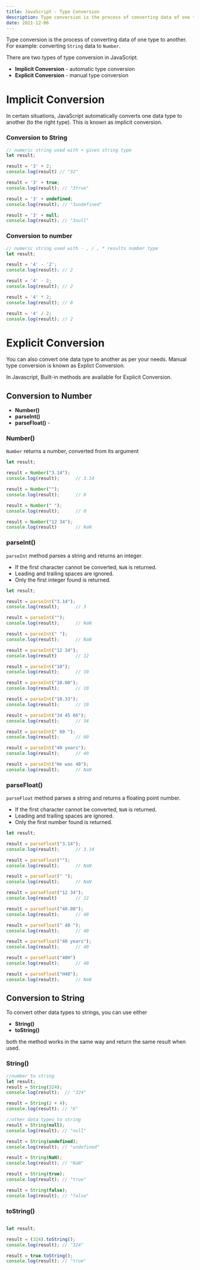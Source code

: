 ```yaml
---
title: JavaScript - Type Conversion
description: Type conversion is the process of converting data of one type to another
date: 2021-12-06
---
```


Type conversion is the process of converting data of one type to another. For example: converting `String` data to `Number`.


There are two types of type conversion in JavaScript.

- **Implicit Conversion** - automatic type conversion
- **Explicit Conversion** - manual type conversion

# Implicit Conversion


In certain situations, JavaScript automatically converts one data type to another (to the right type). This is known as implicit conversion.


### Conversion to String


```javascript
// numeric string used with + gives string type
let result;

result = '3' + 2; 
console.log(result) // "32"

result = '3' + true; 
console.log(result); // "3true"

result = '3' + undefined; 
console.log(result); // "3undefined"

result = '3' + null; 
console.log(result); // "3null"
```


### Conversion to number


```javascript
// numeric string used with - , / , * results number type
let result;

result = '4' - '2'; 
console.log(result); // 2

result = '4' - 2;
console.log(result); // 2

result = '4' * 2;
console.log(result); // 8

result = '4' / 2;
console.log(result); // 2
```


# Explicit Conversion


You can also convert one data type to another as per your needs. Manual type conversion is known as Explict Conversion.


In Javascript, Built-in methods are available for Explicit Conversion.


## Conversion to Number

- **Number()**
- **parseInt()**
- **parseFloat()** -

### Number()


`Number` returns a number, converted from its argument 


```javascript
let result;

result = Number("3.14");
console.log(result);      // 3.14

result = Number("");
console.log(result);      // 0

result = Number(" ");
console.log(result);      // 0

result = Number("12 34");
console.log(result)       // NaN

```


### parseInt()


`parseInt` method  parses a string and returns an integer.

- If the first character cannot be converted, `NaN` is returned.
- Leading and trailing spaces are ignored.
- Only the first integer found is returned.

```javascript
let result;

result = parseInt("3.14");
console.log(result);      // 3

result = parseInt("");
console.log(result);      // NaN

result = parseInt(" ");
console.log(result);      // NaN

result = parseInt("12 34");
console.log(result)       // 12

result = parseInt("10");
console.log(result);      // 10

result = parseInt("10.00");
console.log(result);      // 10

result = parseInt("10.33");
console.log(result);      // 10

result = parseInt("34 45 66");
console.log(result);      // 34

result = parseInt(" 60 ");
console.log(result);      // 60

result = parseInt("40 years");
console.log(result);      // 40

result = parseInt("He was 40");
console.log(result);      // NaN
```


### parseFloat()


`parseFloat` method parses a string and returns a floating point number.

- If the first character cannot be converted, `NaN` is returned.
- Leading and trailing spaces are ignored.
- Only the first number found is returned.

```javascript
let result;

result = parseFloat("3.14");
console.log(result);      // 3.14

result = parseFloat("");
console.log(result);      // NaN

result = parseFloat(" ");
console.log(result);      // NaN

result = parseFloat("12 34");
console.log(result)       // 12

result = parseFloat("40.00");
console.log(result);      // 40

result = parseFloat(" 40 ");
console.log(result);      // 40

result = parseFloat("40 years");
console.log(result);      // 40

result = parseFloat("40H")
console.log(result);      // 40

result = parseFloat("H40");
console.log(result);      // NaN
```


## Conversion to String


To convert other data types to strings, you can use either

- **String()**
- **toString()**

both the method works in the same way and return the same result when used.


### String()


```javascript
//number to string
let result;
result = String(324);
console.log(result);  // "324"

result = String(2 + 4);
console.log(result); // "6"

//other data types to string
result = String(null);
console.log(result); // "null"

result = String(undefined);
console.log(result); // "undefined"

result = String(NaN);
console.log(result); // "NaN"

result = String(true);
console.log(result); // "true"

result = String(false);
console.log(result); // "false"
```


### toString()


```javascript

let result;

result = (324).toString();
console.log(result); // "324"

result = true.toString();
console.log(result); // "true"
```

